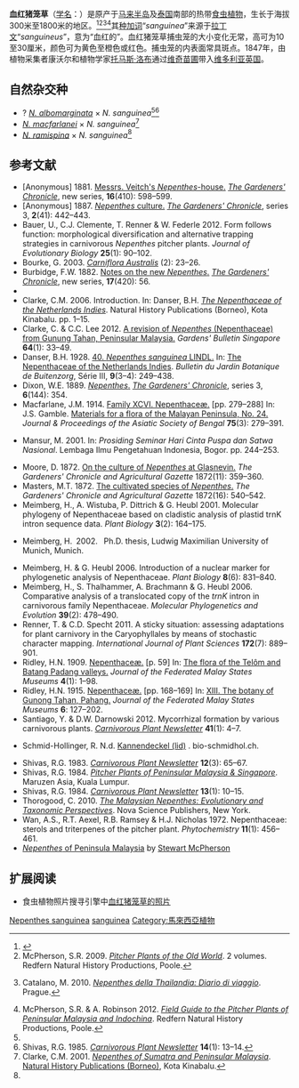 {{noteTA
|G1=Carnivorous Plant
}}

{{Speciesbox
|image = N. sanguinea1.jpg
|image_caption = 血红猪笼草的[[下位捕虫笼|下位笼]]
|status = LR/cd
|status_system = IUCN2.3
|taxon=Nepenthes sanguinea
|authority = [[约翰·林德利|Lindl.]] (1849)<ref name=Lindley1849>Lindley, J. 1849. [http://biodiversitylibrary.org/page/32083236 Familiar botany. — The pitcher plant.] {{Wayback|url=http://biodiversitylibrary.org/page/32083236 |date=20200524141627 }} ''The Gardeners' Chronicle and Agricultural Gazette'' 1849(37): 580–581.</ref>
|synonyms = 
<small>[[同物异名|同物异名]]</small>
*''Nepenthes pumila''<br><small>[[威廉·格里菲斯_(植物学家)|Griff.]] (1854)<!--previously listed as ''[[不合法名|nom.illeg.]]''--><ref>Griffith, W. 1854. [http://biodiversitylibrary.org/page/11625660 Nepenthaceæ.] {{Wayback|url=http://biodiversitylibrary.org/page/11625660 |date=20171115015151 }} In: [http://biodiversitylibrary.org/page/11625273 ''Posthumous papers bequeathed to the honourable, the East India Company, and printed by order of the government of Bengal. Notulæ ad plantas asiaticas. Part IV. Dicotyledonous plants.''] {{Wayback|url=http://biodiversitylibrary.org/page/11625273 |date=20210127073225 }} Charles A. Serrao, Calcutta. pp. 348–353.</ref></small> 
<small>[[异物同名|异物同名]]</small>
*''Nepenthes sanguinea''<br><small>''auct. non'' [[约翰·林德利|Lindl.]]: [[马克斯韦尔·T·马斯特斯|Mast.]] (1882)<br>[=''[[维奇猪笼草|N. veitchii]]'']</small>
*''Nepenthes sanguinea''<br><small>''auct. non'' [[约翰·林德利|Lindl.]]: [[马修·杰布|Jebb]] & [[马丁·奇克|Cheek]] (1997)<ref name=J&C>Jebb, M.H.P. & M.R. Cheek 1997. [[猪笼草属（猪笼草科）的框架性修订|A skeletal revision of ''Nepenthes'' (Nepenthaceae)]]. ''[[布卢姆－植物分类学与植物地理学杂志|Blumea]]'' '''42'''(1): 1–106.</ref><br>[=''[[本斯通猪笼草|N. benstonei]]/N. sanguinea'']</small>
}}

'''血红猪笼草'''（[[学名|学名]]：''{{lang|la|Nepenthes sanguinea}}''）是原产于[[马来半岛|马来半岛]]及[[泰国|泰国]]南部的热带[[食虫植物|食虫植物]]，生长于海拔300米至1800米的地区。<ref name="夏洛特2007">{{cite book | title=[[食蟲植物觀賞&栽培圖鑑|食蟲植物觀賞&栽培圖鑑]] | publisher=商周出版 | author=夏洛特 | year=2007 | location=台北 | pages=66-67 | isbn=978-986-124-850-9}}</ref><ref name=McPherson>McPherson, S.R. 2009. ''[[旧大陆的猪笼草|Pitcher Plants of the Old World]]''. 2 volumes. Redfern Natural History Productions, Poole.</ref><ref name=Catalano>{{it icon}} Catalano, M. 2010. ''[[泰国的猪笼草|Nepenthes della Thailandia: Diario di viaggio]]''. Prague.</ref><ref>McPherson, S.R. & A. Robinson 2012. ''[[西马来西亚与中南半岛的猪笼草野外指南|Field Guide to the Pitcher Plants of Peninsular Malaysia and Indochina]]''. Redfern Natural History Productions, Poole.</ref>其[[种加词|种加词]]“''sanguinea''”来源于[[拉丁文|拉丁文]]“''sanguineus''”，意为“血红的”。血红猪笼草捕虫笼的大小变化无常，高可为10至30厘米，颜色可为黄色至橙色或红色。捕虫笼的内表面常具斑点。1847年，由植物采集者康沃尔和植物学家[[托马斯·洛布|托马斯·洛布]]通过[[维奇苗圃|维奇苗圃]]带入[[维多利亚英国|维多利亚英国]]。

== 自然杂交种 ==
*? ''[[白环猪笼草|N. albomarginata]]'' × ''N. sanguinea''<ref name=McPherson /><ref>Shivas, R.G. 1985. {{PDFlink|[http://carnivorousplants.org/cpn/articles/CPNv14n1p13_14.pdf Variation in ''Nepenthes albo-marginata''.]|670 [[Kibibyte|KiB]]<!-- application/pdf, 686361 bytes -->}} ''[[食虫植物通讯|Carnivorous Plant Newsletter]]'' '''14'''(1): 13–14.</ref>
* ''[[麦克法兰猪笼草|N. macfarlanei]]'' × ''N. sanguinea''<ref name=Clarke>Clarke, C.M. 2001. ''[[苏门答腊岛与西马来西亚的猪笼草|Nepenthes of Sumatra and Peninsular Malaysia]]''. [[自然历史出版社_(婆罗洲)|Natural History Publications (Borneo)]], Kota Kinabalu.</ref>
* ''[[岔刺猪笼草|N. ramispina]]'' × ''N. sanguinea''<ref name=Clarke />

== 参考文献 ==
{{reflist|2}}
{{refbegin|2}}
* [Anonymous] 1881. [http://biodiversitylibrary.org/page/26126548 Messrs. Veitch's ''Nepenthes''-house.] {{Wayback|url=http://biodiversitylibrary.org/page/26126548 |date=20200803115358 }} ''[[园丁纪事|The Gardeners' Chronicle]]'', new series, '''16'''(410): 598–599.
* [Anonymous] 1887. [http://biodiversitylibrary.org/page/26088048 ''Nepenthes'' culture.] {{Wayback|url=http://biodiversitylibrary.org/page/26088048 |date=20200524141551 }} ''[[园丁纪事|The Gardeners' Chronicle]]'', series 3, '''2'''(41): 442–443.
* Bauer, U., C.J. Clemente, T. Renner & W. Federle 2012. Form follows function: morphological diversification and alternative trapping strategies in carnivorous ''Nepenthes'' pitcher plants. ''Journal of Evolutionary Biology'' '''25'''(1): 90–102. {{DOI|10.1111/j.1420-9101.2011.02406.x}}
* Bourke, G. 2003. {{PDFlink|[http://www.auscps.com/ftn/Carniflora2.pdf Exploring the Genting Highlands.]}} ''[[澳大利亚食虫植物|Carniflora Australis]]'' (2): 23–26.
* Burbidge, F.W. 1882. [http://biodiversitylibrary.org/page/25598125 Notes on the new ''Nepenthes''.] {{Wayback|url=http://biodiversitylibrary.org/page/25598125 |date=20120515231903 }} ''[[园丁纪事|The Gardeners' Chronicle]]'', new series, '''17'''(420): 56.
* {{IUCN2006|assessors=Clarke ''et al.''|year=2000|id=39694|title=Nepenthes sanguinea|downloaded=11 May 2006}}
* Clarke, C.M. 2006. Introduction. In: Danser, B.H. ''[[荷属东印度群岛的猪笼草科植物|The Nepenthaceae of the Netherlands Indies]]''. Natural History Publications (Borneo), Kota Kinabalu. pp. 1–15.
* Clarke, C. & C.C. Lee 2012. [https://web.archive.org/web/20131007001859/http://www.sbg.org.sg/Bulletin/166_1295.pdf A revision of ''Nepenthes'' (Nepenthaceae) from Gunung Tahan, Peninsular Malaysia.] ''Gardens' Bulletin Singapore'' '''64'''(1): 33–49.
* Danser, B.H. 1928. [http://www.omnisterra.com/botany/cp/pictures/nepenthe/dansermg/dans51.htm 40. ''Nepenthes sanguinea'' LINDL.] {{Wayback|url=http://www.omnisterra.com/botany/cp/pictures/nepenthe/dansermg/dans51.htm |date=20110927105906 }} In: [[荷属东印度群岛的猪笼草科植物|The Nepenthaceae of the Netherlands Indies]]. ''Bulletin du Jardin Botanique de Buitenzorg'', Série III, '''9'''(3–4): 249–438.
* Dixon, W.E. 1889. [http://biodiversitylibrary.org/page/25922524 ''Nepenthes''.] {{Wayback|url=http://biodiversitylibrary.org/page/25922524 |date=20131015030537 }} ''[[园丁纪事|The Gardeners' Chronicle]]'', series 3, '''6'''(144): 354.
* Macfarlane, J.M. 1914. [http://biodiversitylibrary.org/page/33794727 Family XCVI. Nepenthaceæ.] {{Wayback|url=http://biodiversitylibrary.org/page/33794727 |date=20131228130100 }} [pp. 279–288] In: J.S. Gamble. [http://biodiversitylibrary.org/page/33794727 Materials for a flora of the Malayan Peninsula, No. 24.] {{Wayback|url=http://biodiversitylibrary.org/page/33794727 |date=20131228130100 }} ''Journal & Proceedings of the Asiatic Society of Bengal'' '''75'''(3): 279–391.
* {{id icon}} Mansur, M. 2001. {{PDFlink|[http://elib.pdii.lipi.go.id/katalog/index.php/searchkatalog/downloadDatabyId/1286/1286.pdf Koleksi ''Nepenthes'' di Herbarium Bogoriense: prospeknya sebagai tanaman hias.]}} In: ''Prosiding Seminar Hari Cinta Puspa dan Satwa Nasional''. Lembaga Ilmu Pengetahuan Indonesia, Bogor. pp. 244–253.
* Moore, D. 1872. [http://biodiversitylibrary.org/page/26128971 On the culture of ''Nepenthes'' at Glasnevin.] {{Wayback|url=http://biodiversitylibrary.org/page/26128971 |date=20131016193222 }} ''The Gardeners' Chronicle and Agricultural Gazette'' 1872(11): 359–360.
* Masters, M.T. 1872. [http://biodiversitylibrary.org/page/26129152 The cultivated species of ''Nepenthes''.] {{Wayback|url=http://biodiversitylibrary.org/page/26129152 |date=20130923043952 }} ''The Gardeners' Chronicle and Agricultural Gazette'' 1872(16): 540–542.
* Meimberg, H., A. Wistuba, P. Dittrich & G. Heubl 2001. Molecular phylogeny of Nepenthaceae based on cladistic analysis of plastid trnK intron sequence data. ''Plant Biology'' '''3'''(2): 164–175. {{DOI|10.1055/s-2001-12897}}
* {{de icon}} Meimberg, H. 2002. {{PDFlink|[http://edoc.ub.uni-muenchen.de/1078/1/Meimberg_Harald.pdf Molekular-systematische Untersuchungen an den Familien Nepenthaceae und Ancistrocladaceae sowie verwandter Taxa aus der Unterklasse Caryophyllidae s. l..]}} Ph.D. thesis, Ludwig Maximilian University of Munich, Munich.
* Meimberg, H. & G. Heubl 2006. Introduction of a nuclear marker for phylogenetic analysis of Nepenthaceae. ''Plant Biology'' '''8'''(6): 831–840. {{DOI|10.1055/s-2006-924676}}
* Meimberg, H., S. Thalhammer, A. Brachmann & G. Heubl 2006. Comparative analysis of a translocated copy of the ''trnK'' intron in carnivorous family Nepenthaceae. ''Molecular Phylogenetics and Evolution'' '''39'''(2): 478–490. {{DOI|10.1016/j.ympev.2005.11.023}}
* Renner, T. & C.D. Specht 2011. A sticky situation: assessing adaptations for plant carnivory in the Caryophyllales by means of stochastic character mapping. ''International Journal of Plant Sciences'' '''172'''(7): 889–901. {{DOI|10.1086/660882}}
* Ridley, H.N. 1909. [http://biodiversitylibrary.org/page/19043007 Nepenthaceæ.] {{Wayback|url=http://biodiversitylibrary.org/page/19043007 |date=20160305183413 }} [p. 59] In: [http://biodiversitylibrary.org/page/19042949 The flora of the Telôm and Batang Padang valleys.] {{Wayback|url=http://biodiversitylibrary.org/page/19042949 |date=20161025070137 }} ''Journal of the Federated Malay States Museums'' '''4'''(1): 1–98.
* Ridley, H.N. 1915. [http://biodiversitylibrary.org/page/19063599 Nepenthaceæ.] {{Wayback|url=http://biodiversitylibrary.org/page/19063599 |date=20200725133753 }} [pp. 168–169] In: [http://biodiversitylibrary.org/page/19063558 XIII. The botany of Gunong Tahan, Pahang.] {{Wayback|url=http://biodiversitylibrary.org/page/19063558 |date=20200725133752 }} ''Journal of the Federated Malay States Museums'' '''6''': 127–202.
* Santiago, Y. & D.W. Darnowski 2012. Mycorrhizal formation by various carnivorous plants. ''[[食虫植物通讯|Carnivorous Plant Newsletter]]'' '''41'''(1): 4–7.
* {{de icon}} Schmid-Hollinger, R. N.d. [http://www.bio-schmidhol.ch/site/index.cfm?id_art=54826&actMenuItemID=25460&vsprache/DE/Kannendeckel__lid_.cfm Kannendeckel (lid)] {{Wayback|url=http://www.bio-schmidhol.ch/site/index.cfm?id_art=54826&actMenuItemID=25460&vsprache%2FDE%2FKannendeckel__lid_.cfm |date=20131206025936 }}. bio-schmidhol.ch. <!--http://www.webcitation.org/6La1Hg1xj-->
* Shivas, R.G. 1983. {{PDFlink|[http://carnivorousplants.org/cpn/articles/CPNv12n3p65_67.pdf ''Nepenthes'' of Gunung Ulu Kali.]|1.54 [[Mebibyte|MiB]]<!-- application/pdf, 1619446 bytes -->}} ''[[食虫植物通讯|Carnivorous Plant Newsletter]]'' '''12'''(3): 65–67.
* Shivas, R.G. 1984. ''[[西马来西亚与新加坡的猪笼草|Pitcher Plants of Peninsular Malaysia & Singapore]]''. Maruzen Asia, Kuala Lumpur.
* Shivas, R.G. 1984. {{PDFlink|[http://carnivorousplants.org/cpn/articles/CPNv13n1p10_15.pdf Three ''Nepenthes'' from the Padang Highlands.]}} ''[[食虫植物通讯|Carnivorous Plant Newsletter]]'' '''13'''(1): 10–15.
* Thorogood, C. 2010. ''[[马来西亚的猪笼草：进化及分类学观点|The Malaysian Nepenthes: Evolutionary and Taxonomic Perspectives]]''. Nova Science Publishers, New York.
* Wan, A.S., R.T. Aexel, R.B. Ramsey & H.J. Nicholas 1972. Nepenthaceae: sterols and triterpenes of the pitcher plant. ''Phytochemistry'' '''11'''(1): 456–461. {{DOI|10.1016/S0031-9422(00)90055-4}}
* [http://www.necps.org/documents/Nepenthes_of_Peninsula_Malaysia.pdf ''Nepenthes'' of Peninsula Malaysia]{{dead link|date=2018年1月 |bot=InternetArchiveBot |fix-attempted=yes }} by [[斯图尔特·麦克弗森|Stewart McPherson]]
{{refend}}

== 扩展阅读 ==
{{refbegin}}
* 食虫植物照片搜寻引擎中[http://www.cpphotofinder.com/nepenthes-sanguinea-548.html 血红猪笼草的照片] {{Wayback|url=http://www.cpphotofinder.com/nepenthes-sanguinea-548.html |date=20210420191426 }}
{{commons-inline|Nepenthes sanguinea|血红猪笼草}}
{{wikispecies-inline|Nepenthes sanguinea|血红猪笼草}}
{{refend}}

{{猪笼草属}}
{{Taxonbar|from=Q4911548}}

[[Category:亚洲食虫植物|Nepenthes sanguinea]]
[[Category:猪笼草属|sanguinea]]
[[Category:馬來西亞植物|Category:馬來西亞植物]]